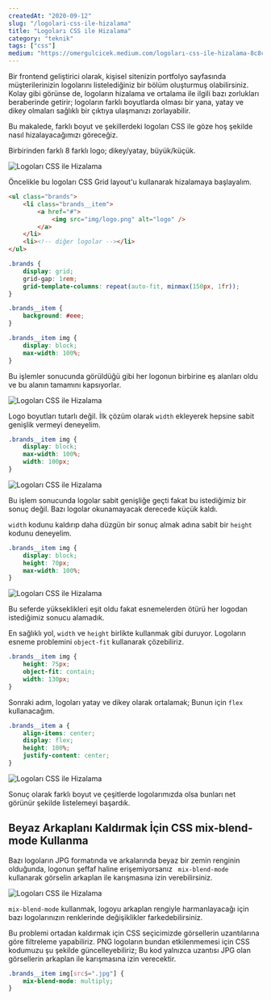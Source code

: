 ```yaml
---
createdAt: "2020-09-12"
slug: "/logolari-css-ile-hizalama"
title: "Logoları CSS ile Hizalama"
category: "teknik"
tags: ["css"]
medium: "https://omergulcicek.medium.com/logoları-css-ile-hizalama-8c8c8c8c8c8c"
---
```


Bir frontend geliştirici olarak, kişisel sitenizin portfolyo sayfasında müşterilerinizin logolarını listelediğiniz bir bölüm oluşturmuş olabilirsiniz. Kolay gibi görünse de, logoların hizalama ve ortalama ile ilgili bazı zorlukları beraberinde getirir; logoların farklı boyutlarda olması bir yana, yatay ve dikey olmaları sağlıklı bir çıktıya ulaşmanızı zorlayabilir.

Bu makalede, farklı boyut ve şekillerdeki logoları CSS ile göze hoş şekilde nasıl hizalayacağımızı göreceğiz.

Birbirinden farklı 8 farklı logo; dikey/yatay, büyük/küçük.

![Logoları CSS ile Hizalama](/blog/2020-09-12/hizalama-1.png)

Öncelikle bu logoları CSS Grid layout'u kullanarak hizalamaya başlayalım.

```html
<ul class="brands">
	<li class="brands__item">
		<a href="#">
			<img src="img/logo.png" alt="logo" />
		</a>
	</li>
	<li><!-- diğer logolar --></li>
</ul>
```

```css
.brands {
	display: grid;
	grid-gap: 1rem;
	grid-template-columns: repeat(auto-fit, minmax(150px, 1fr));
}

.brands__item {
	background: #eee;
}

.brands__item img {
	display: block;
	max-width: 100%;
}
```

Bu işlemler sonucunda görüldüğü gibi her logonun birbirine eş alanları oldu ve bu alanın tamamını kapsıyorlar.

![Logoları CSS ile Hizalama](/blog/2020-09-12/hizalama-2.png)

Logo boyutları tutarlı değil. İlk çözüm olarak `width` ekleyerek hepsine sabit genişlik vermeyi deneyelim.

```css
.brands__item img {
	display: block;
	max-width: 100%;
	width: 100px;
}
```

![Logoları CSS ile Hizalama](/blog/2020-09-12/hizalama-3.png)

Bu işlem sonucunda logolar sabit genişliğe geçti fakat bu istediğimiz bir sonuç değil. Bazı logolar okunamayacak derecede küçük kaldı.

`width` kodunu kaldırıp daha düzgün bir sonuç almak adına sabit bir `height` kodunu deneyelim.

```css
.brands__item img {
	display: block;
	height: 70px;
	max-width: 100%;
}
```

![Logoları CSS ile Hizalama](/blog/2020-09-12/hizalama-4.png)

Bu seferde yükseklikleri eşit oldu fakat esnemelerden ötürü her logodan istediğimiz sonucu alamadık.

En sağlıklı yol, `width` ve `height` birlikte kullanmak gibi duruyor. Logoların esneme problemini `object-fit` kullanarak çözebiliriz.

```css
.brands__item img {
	height: 75px;
	object-fit: contain;
	width: 130px;
}
```

Sonraki adım, logoları yatay ve dikey olarak ortalamak; Bunun için `flex` kullanacağım.

```css
.brands__item a {
	align-items: center;
	display: flex;
	height: 100%;
	justify-content: center;
}
```

![Logoları CSS ile Hizalama](/blog/2020-09-12/hizalama-5.png)

Sonuç olarak farklı boyut ve çeşitlerde logolarımızda olsa bunları net görünür şekilde listelemeyi başardık.

## Beyaz Arkaplanı Kaldırmak İçin CSS mix-blend-mode Kullanma

Bazı logoların JPG formatında ve arkalarında beyaz bir zemin renginin olduğunda, logonun şeffaf haline erişemiyorsanız ` mix-blend-mode` kullanarak görselin arkaplan ile karışmasına izin verebilirsiniz.

![Logoları CSS ile Hizalama](/blog/2020-09-12/hizalama-6.png)

`mix-blend-mode` kullanmak, logoyu arkaplan rengiyle harmanlayacağı için bazı logolarınızın renklerinde değişiklikler farkedebilirsiniz.

Bu problemi ortadan kaldırmak için CSS seçicimizde görsellerin uzantılarına göre filtreleme yapabiliriz. PNG logoların bundan etkilenmemesi için CSS kodumuzu şu şekilde güncelleyebiliriz; Bu kod yalnızca uzantısı JPG olan görsellerin arkaplan ile karışmasına izin verecektir.

```css
.brands__item img[src$=".jpg"] {
	mix-blend-mode: multiply;
}
```
